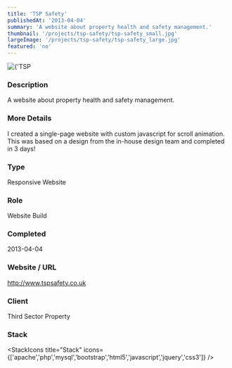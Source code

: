 ```yaml
---
title: 'TSP Safety'
publishedAt: '2013-04-04'
summary: 'A website about property health and safety management.'
thumbnail: '/projects/tsp-safety/tsp-safety_small.jpg'
largeImage: '/projects/tsp-safety/tsp-safety_large.jpg'
featured: 'no'
---
```


<div className="relative w-full h-[400px] sm:h-[600px] md:h-[760px] lg:h-[920px]">
  <Image
    alt={'TSP Safety'}
    src={'/projects/tsp-safety/tsp-safety.jpg'}
    sizes="(max-width: 640px) 100%, 100%"
    fill={true}
    priority
    style={{
      objectFit: 'contain'
    }}
  />
</div>

### Description

A website about property health and safety management.

### More Details

I created a single-page website with custom javascript for scroll animation. This was based on a design from the in-house design team and completed in 3 days!

### Type

Responsive Website

### Role

Website Build

### Completed
2013-04-04

### Website / URL
http://www.tspsafety.co.uk

### Client
Third Sector Property

### Stack

<StackIcons
  title="Stack"
  icons={['apache','php','mysql','bootstrap','html5','javascript','jquery','css3']}
  />
